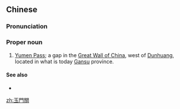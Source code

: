 {{also|玉门关}}
==Chinese==
{{zh-forms|s=玉门关|type=21}}

===Pronunciation===
{{zh-pron
|m=Yùmén Guān
|cat=pn
}}

===Proper noun===
{{zh-proper noun}}

# [[w:Yumen Pass|Yumen Pass]]; a gap in the [[Great Wall of China]], west of [[w:Dunhuang|Dunhuang]], located in what is today [[Gansu]] province.

====See also====
* {{pedialite|Yumen Pass}}

[[zh:玉門關]]